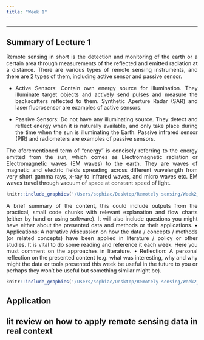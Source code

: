 ```yaml
---
title: "Week 1"
---
```


<div style="text-align: justify">

------------------------------------------------------------------------

## Summary of Lecture 1

Remote sensing in short is the detection and monitoring of the earth or a certain area through measurements of the reflected and emitted radiation at a distance. There are various types of remote sensing instruments, and there are 2 types of them, including active sensor and passive sensor.

-   Active Sensors: Contain own energy source for illumination. They illuminate target objects and actively send pulses and measure the backscatters reflected to them. Synthetic Aperture Radar (SAR) and laser fluorosensor are examples of active sensors.

-   Passive Sensors: Do not have any illuminating source. They detect and reflect energy when it is naturally available, and only take place during the time when the sun is illuminating the Earth. Passive infrared sensor (PIR) and radiometers are examples of passive sensors.

The aforementioned term of "energy" is concisely referring to the energy emitted from the sun, which comes as Electromagnetic radiation or Electromagnetic waves (EM waves) to the earth. They are waves of magnetic and electric fields spreading across different wavelength from very short gamma rays, x-ray to infrared waves, and micro waves etc. EM waves travel through vacuum of space at constant speed of light.

```r
knitr::include_graphics('/Users/sophiac/Desktop/Remotely sensing/Week2_quarto/Week2_Quarto/figures/electromagnetic spectrum.png')
```

A brief summary of the content, this could include outputs from the practical, small code chunks with relevant explanation and flow charts (either by hand or using software). It will also include questions you might have either about the presented data and methods or their applications. • Applications: A narrative /discussion on how the data / concepts / methods (or related concepts) have been applied in literature / policy or other studies. It is vital to do some reading and reference it each week. Here you must comment on the approaches in literature. • Reflection: A personal reflection on the presented content (e.g. what was interesting, why and why might the data or tools presented this week be useful in the future to you or perhaps they won't be useful but something similar might be).

```r
knitr::include_graphics('/Users/sophiac/Desktop/Remotely sensing/Week2_quarto/Week2_Quarto/figures/qgis.png')
```

## Application

## lit review on how to apply remote sensing data in real context
